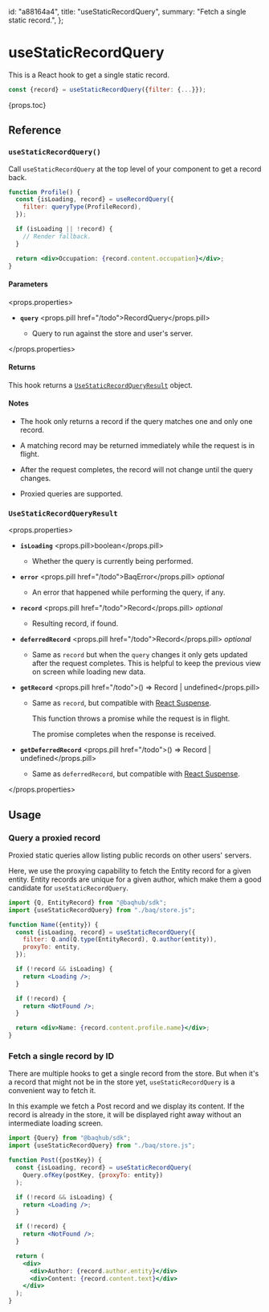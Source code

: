   id: "a88164a4",
  title: "useStaticRecordQuery",
  summary: "Fetch a single static record.",
};

# useStaticRecordQuery

This is a React hook to get a single static record.

```jsx
const {record} = useStaticRecordQuery({filter: {...}});
```

{props.toc}

## Reference

### `useStaticRecordQuery()`

Call `useStaticRecordQuery` at the top level of your component to get a record back.

```jsx
function Profile() {
  const {isLoading, record} = useRecordQuery({
    filter: queryType(ProfileRecord),
  });

  if (isLoading || !record) {
    // Render fallback.
  }

  return <div>Occupation: {record.content.occupation}</div>;
}
```

#### Parameters

<props.properties>

- **`query`** <props.pill href="/todo">RecordQuery</props.pill>

  - Query to run against the store and user's server.

</props.properties>

#### Returns

This hook returns a [`UseStaticRecordQueryResult`](#usestaticrecordqueryresult) object.

#### Notes

- The hook only returns a record if the query matches one and only one record.

- A matching record may be returned immediately while the request is in flight.

- After the request completes, the record will not change until the query changes.

- Proxied queries are supported.

### `UseStaticRecordQueryResult`

<props.properties>

- **`isLoading`** <props.pill>boolean</props.pill>

  - Whether the query is currently being performed.

- **`error`** <props.pill href="/todo">BaqError</props.pill> _optional_

  - An error that happened while performing the query, if any.

- **`record`** <props.pill href="/todo">Record</props.pill> _optional_

  - Resulting record, if found.

- **`deferredRecord`** <props.pill href="/todo">Record</props.pill> _optional_

  - Same as `record` but when the `query` changes it only gets updated after the request completes. This is helpful to keep the previous view on screen while loading new data.

- **`getRecord`** <props.pill href="/todo">() => Record | undefined</props.pill>

  - Same as `record`, but compatible with [React Suspense](https://react.dev/reference/react/Suspense).

    This function throws a promise while the request is in flight.

    The promise completes when the response is received.

- **`getDeferredRecord`** <props.pill href="/todo">() => Record | undefined</props.pill>

  - Same as `deferredRecord`, but compatible with [React Suspense](https://react.dev/reference/react/Suspense).

</props.properties>

## Usage

### Query a proxied record

Proxied static queries allow listing public records on other users' servers.

Here, we use the proxying capability to fetch the Entity record for a given entity. Entity records are unique for a given author, which make them a good candidate for `useStaticRecordQuery`.

```jsx
import {Q, EntityRecord} from "@baqhub/sdk";
import {useStaticRecordQuery} from "./baq/store.js";

function Name({entity}) {
  const {isLoading, record} = useStaticRecordQuery({
    filter: Q.and(Q.type(EntityRecord), Q.author(entity)),
    proxyTo: entity,
  });

  if (!record && isLoading) {
    return <Loading />;
  }

  if (!record) {
    return <NotFound />;
  }

  return <div>Name: {record.content.profile.name}</div>;
}
```

### Fetch a single record by ID

There are multiple hooks to get a single record from the store. But when it's a record that might not be in the store yet, `useStaticRecordQuery` is a convenient way to fetch it.

In this example we fetch a Post record and we display its content. If the record is already in the store, it will be displayed right away without an intermediate loading screen.

```jsx
import {Query} from "@baqhub/sdk";
import {useStaticRecordQuery} from "./baq/store.js";

function Post({postKey}) {
  const {isLoading, record} = useStaticRecordQuery(
    Query.ofKey(postKey, {proxyTo: entity})
  );

  if (!record && isLoading) {
    return <Loading />;
  }

  if (!record) {
    return <NotFound />;
  }

  return (
    <div>
      <div>Author: {record.author.entity}</div>
      <div>Content: {record.content.text}</div>
    </div>
  );
}
```
